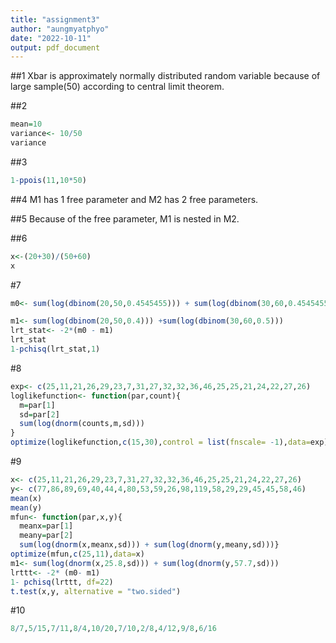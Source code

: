 ```yaml
---
title: "assignment3"
author: "aungmyatphyo"
date: "2022-10-11"
output: pdf_document
---
```


##1
Xbar is approximately normally distributed random variable because of large sample(50) according to central limit theorem.

##2
```r
mean=10
variance<- 10/50
variance
```

##3
```r
1-ppois(11,10*50)
```

##4
M1 has 1 free parameter and M2 has 2 free parameters.

##5
Because of the free parameter, M1 is nested in M2.

##6
```r
x<-(20+30)/(50+60)
x
```


#7
```r
m0<- sum(log(dbinom(20,50,0.4545455))) + sum(log(dbinom(30,60,0.4545455)))

m1<- sum(log(dbinom(20,50,0.4))) +sum(log(dbinom(30,60,0.5)))
lrt_stat<- -2*(m0 - m1)
lrt_stat
1-pchisq(lrt_stat,1)
```

#8
```r
exp<- c(25,11,21,26,29,23,7,31,27,32,32,36,46,25,25,21,24,22,27,26)
loglikefunction<- function(par,count){
  m=par[1]
  sd=par[2]
  sum(log(dnorm(counts,m,sd)))
}
optimize(loglikefunction,c(15,30),control = list(fnscale= -1),data=exp)
```

#9
```r
x<- c(25,11,21,26,29,23,7,31,27,32,32,36,46,25,25,21,24,22,27,26)
y<- c(77,86,89,69,40,44,4,80,53,59,26,98,119,58,29,29,45,45,58,46)
mean(x)
mean(y)
mfun<- function(par,x,y){
  meanx=par[1]
  meany=par[2]
  sum(log(dnorm(x,meanx,sd))) + sum(log(dnorm(y,meany,sd)))}
optimize(mfun,c(25,11),data=x)
m1<- sum(log(dnorm(x,25.8,sd))) + sum(log(dnorm(y,57.7,sd)))
lrttt<- -2* (m0- m1)
1- pchisq(lrttt, df=22)
t.test(x,y, alternative = "two.sided")
```

#10
```r
8/7,5/15,7/11,8/4,10/20,7/10,2/8,4/12,9/8,6/16
```